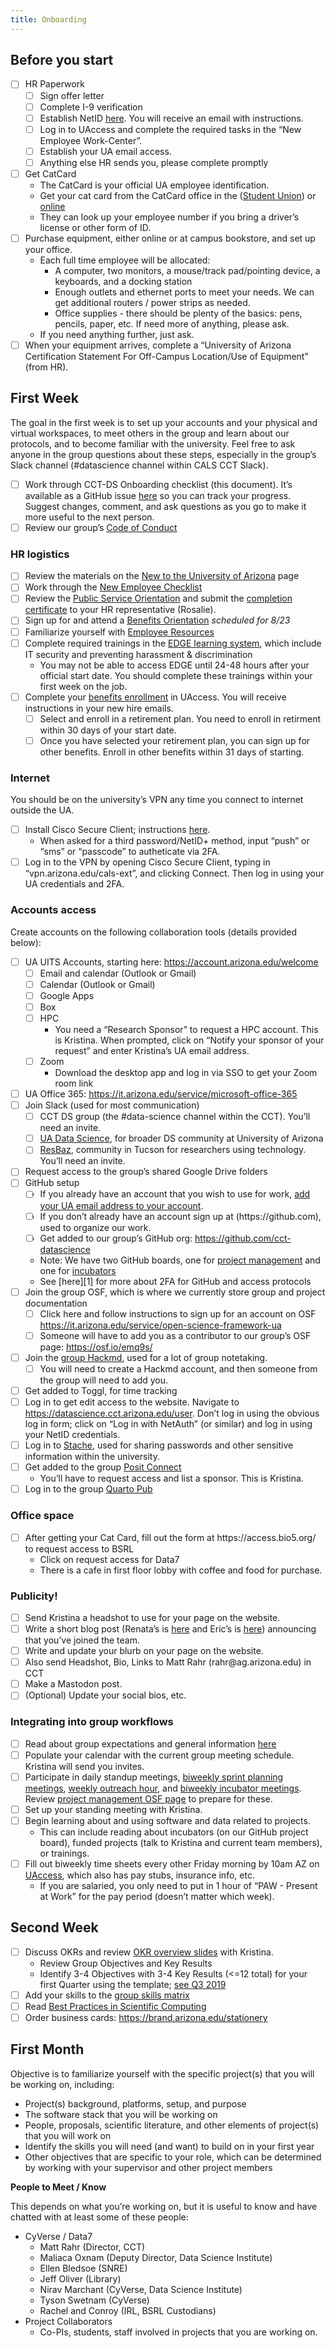 ```yaml
---
title: Onboarding
---
```


## Before you start

- [ ] HR Paperwork
    - [ ] Sign offer letter
    - [ ] Complete I-9 verification
    - [ ] Establish NetID [here](https://netid-portal.iam.arizona.edu/). You will receive an email with instructions.
    - [ ] Log in to UAccess and complete the required tasks in the "New Employee Work-Center".
    - [ ] Establish your UA email access.
    - [ ] Anything else HR sends you, please complete promptly
- [ ] Get CatCard
    * The CatCard is your official UA employee identification.
    *   Get your cat card from the CatCard office in the  ([Student Union](https://catcard.arizona.edu/obtain_catcard)) or [online](https://mycatcard.arizona.edu/)
    *   They can look up your employee number if you bring a driver’s license or other form of ID.
- [ ] Purchase equipment, either online or at campus bookstore, and set up your office. 
    *   Each full time employee will be allocated:
        *   A computer, two monitors, a mouse/track pad/pointing device, a keyboards, and a docking station
        *   Enough outlets and ethernet ports to meet your needs. We can get additional routers / power strips as needed.
        *   Office supplies - there should be plenty of the basics: pens, pencils, paper, etc. If need more of anything, please ask. 
    *   If you need anything further, just ask.
- [ ] When your equipment arrives, complete a "University of Arizona Certification Statement For Off-Campus Location/Use of Equipment" (from HR).


## First Week

The goal in the first week is to set up your accounts and your physical and virtual workspaces, to meet others in the group and learn about our protocols, and to become familiar with the university. Feel free to ask anyone in the group questions about these steps, especially in the group's Slack channel (#datascience channel within CALS CCT Slack). 

- [ ] Work through CCT-DS Onboarding checklist (this document). It's available as a GitHub issue [here](https://github.com/cct-datascience/group-procedures/issues/new?assignees=&labels=&projects=&template=onboarding-checklist.md&title=%5BYour+name%5D+Onboarding+checklist) so you can track your progress. Suggest changes, comment, and ask questions as you go to make it more useful to the next person.
- [ ] Review our group's [Code of Conduct](https://osf.io/tzmhp/wiki/Code%20of%20Conduct/)

### HR logistics

- [ ] Review the materials on the [New to the University of Arizona](https://hr.arizona.edu/employees-affiliates/new-ua) page
- [ ] Work through the [New Employee Checklist](https://hr.arizona.edu/sites/default/files/New_Employee_Checklist.pdf)
- [ ] Review the [Public Service Orientation](https://hr.arizona.edu/employees-affiliates/new-ua/new-employee-orientation-programs/arizona-public-service-orientation) and submit the [completion certificate](https://hr.arizona.edu/sites/default/files/hr/employees-affiliates/NewToTheUA/AZPSOrientation/certificate.pdf) to your HR representative (Rosalie). 
- [ ] Sign up for and attend a [Benefits Orientation](https://hr.arizona.edu/employees-affiliates/new-ua/new-employee-orientation-programs) _scheduled for 8/23_
- [ ] Familiarize yourself with [Employee Resources](https://hr.arizona.edu/employees-affiliates/new-ua/employee-resources)
- [ ] Complete required trainings in the [EDGE learning system](https://edgelearning.arizona.edu/?_gl=1*iko1z6*_ga*MTQyMTAyODIwOC4xNjg3OTYyMjcx*_ga_7PV3540XS3*MTY4OTA4NzIwMS4yMi4xLjE2ODkwODc2MTguMTguMC4w),  which include IT security and preventing harassment & discrimination
    * You may not be able to access EDGE until 24-48 hours after your official start date. You should complete these trainings within your first week on the job.
- [ ] Complete your [benefits enrollment](https://hr.arizona.edu/employees-affiliates/benefits) in UAccess. You will receive instructions in your new hire emails. 
    - [ ] Select and enroll in a retirement plan. You need to enroll in retirment within 30 days of your start date. 
    - [ ] Once you have selected your retirement plan, you can sign up for other benefits. Enroll in other benefits within 31 days of starting.
    
### Internet

You should be on the university's VPN any time you connect to internet outside the UA.

- [ ] Install Cisco Secure Client; instructions [here](https://uarizona.service-now.com/sp?id=sc_cat_item&sys_id=8ab35af01bb830507947edf1604bcb90).
    - When asked for a third password/NetID+ method, input "push" or "sms" or "passcode" to autheticate via 2FA.
- [ ] Log in to the VPN by opening Cisco Secure Client, typing in "vpn.arizona.edu/cals-ext", and clicking Connect. Then log in using your UA credentials and 2FA. 

### Accounts access

Create accounts on the following collaboration tools (details provided below):

- [ ] UA UITS Accounts, starting here:  [https://account.arizona.edu/welcome](https://account.arizona.edu/welcome)
    - [ ] Email and calendar (Outlook or Gmail)
    - [ ] Calendar (Outlook or Gmail)
    - [ ] Google Apps
    - [ ] Box
    - [ ] HPC
        - You need a "Research Sponsor" to request a HPC account. This is Kristina. When prompted, click on "Notify your sponsor of your request" and enter Kristina's UA email address.
    - [ ] Zoom
        - Download the desktop app and log in via SSO to get your Zoom room link
- [ ] UA Office 365: [https://it.arizona.edu/service/microsoft-office-365](https://it.arizona.edu/service/microsoft-office-365)
- [ ] Join Slack (used for most communication)
    - [ ] CCT DS group (the #data-science channel within the CCT). You'll need an invite.
    - [ ] [UA Data Science](https://jcoliver.github.io/uadatascience-slack/index), for broader DS community at University of Arizona
    - [ ] [ResBaz](https://researchbazaar.arizona.edu/), community in Tucson for researchers using technology.  You'll need an invite.
- [ ] Request access to the group's shared Google Drive folders 
- [ ] GitHub setup
    - [ ] If you already have an account that you wish to use for work, [add your UA email address to your account](https://github.com/settings/emails). 
    - [ ] If you don't already have an account sign up at (https://github.com), used to organize our work. 
    - [ ] Get added to our group's GitHub org: [https://github.com/cct-datascience](https://github.com/cct-datascience)
    - Note: We have two GitHub boards, one for [project management](https://github.com/orgs/cct-datascience/projects/8) and one for [incubators](https://github.com/orgs/cct-datascience/projects/7)
    - See [here][1] for more about 2FA for GitHub and access protocols
- [ ] Join the group OSF, which is where we currently store group and project documentation
    - [ ] Click here and follow instructions to sign up for an account on OSF [https://it.arizona.edu/service/open-science-framework-ua](https://it.arizona.edu/service/open-science-framework-ua)
    - [ ] Someone will have to add you as a contributor to our group's OSF page: [https://osf.io/emq9s/](https://osf.io/emq9s/) 
- [ ] Join the [group Hackmd](https://hackmd.io/team/cct-datascience?nav=overview), used for a lot of group notetaking. 
    - [ ] You will need to create a Hackmd account, and then someone from the group will need to add you.
- [ ] Get added to Toggl, for time tracking
- [ ] Log in to get edit access to the website. Navigate to [https://datascience.cct.arizona.edu/user](https://datascience.cct.arizona.edu/user). Don't log in using the obvious log in form; click on "Log in with NetAuth" (or similar) and log in using your NetID credentials.
- [ ] Log in to [Stache](stache.arizona.edu), used for sharing passwords and other sensitive information within the university.
- [ ] Get added to the group [Posit Connect](https://viz.datascience.arizona.edu/connect/)
    - You'll have to request access and list a sponsor. This is Kristina.
- [ ] Log in to the group [Quarto Pub](https://quartopub.com)

### Office space

- [ ] After getting your Cat Card, fill out the form at https://access.bio5.org/ to request access to BSRL
    *   Click on request access for Data7
    *   There is a cafe in first floor lobby with coffee and food for purchase.
    
### Publicity!

- [ ] Send Kristina a headshot to use for your page on the website.
- [ ] Write a short blog post (Renata's is [here](https://datascience.cct.arizona.edu/news/2023/08/renata-diaz-joins-cct-data-science-team) and Eric's is [here](https://datascience.cct.arizona.edu/news/2022/06/welcome-eric-scott)) announcing that you've joined the team.
- [ ] Write and update your blurb on your page on the website.
- [ ] Also send Headshot, Bio, Links to Matt Rahr (rahr\@ag.arizona.edu) in CCT
- [ ] Make a Mastodon post.
- [ ] (Optional) Update your social bios, etc.

### Integrating into group workflows

- [ ] Read about group expectations and general information [here](https://osf.io/tzmhp/wiki/General%20Information/)
- [ ] Populate your calendar with the current group meeting schedule. Kristina will send you invites.
- [ ]  Participate in daily standup meetings, [biweekly sprint planning meetings](https://hackmd.io/ih-qR2B6RJ221MJEFeEqcA), [weekly outreach hour](https://hackmd.io/fxo335XYQXGUpIm6c46TkQ), and [biweekly incubator meetings](https://github.com/orgs/cct-datascience/projects/7). Review [project management OSF page](https://osf.io/tzmhp/wiki/Project%20Management/) to prepare for these.
- [ ] Set up your standing meeting with Kristina.
- [ ] Begin learning about and using software and data related to projects.
    - This can include reading about incubators (on our GitHub project board), funded projects (talk to Kristina and current team members), or trainings. 
- [ ] Fill out biweekly time sheets every other Friday morning by 10am AZ on [UAccess](https://uaccess.arizona.edu/), which also has pay stubs, insurance info, etc. 
    * If you are salaried, you only need to put in 1 hour of "PAW - Present at Work" for the pay period (doesn't matter which week).

## Second Week

- [ ]  Discuss OKRs and review [OKR overview slides](https://drive.google.com/open?id=1wZBYlYZK4s2HPJAjNqR9-9RXQUY3KGbK "OKR Introduction") with Kristina.
    -   Review Group Objectives and Key Results
    -   Identify 3-4 Objectives with 3-4 Key Results (\<=12 total) for your first Quarter using the template; [see Q3 2019](https://docs.google.com/spreadsheets/d/18ANZGFdBHBU8l9WbFTE0fErcCaTva3LyazuhAex4FFE/edit#gid=129820665)
- [ ] Add your skills to the [group skills matrix](https://docs.google.com/spreadsheets/d/1N95GgtAgvpQ9PhpiYwqWYewWu-FOzeIoQxzX2oldUuk/edit?usp=sharing)
- [ ] Read [Best Practices in Scientific Computing](https://journals.plos.org/plosbiology/article?id=10.1371/journal.pbio.1001745)
- [ ] Order business cards: <https://brand.arizona.edu/stationery>

## First Month

Objective is to familiarize yourself with the specific project(s) that you will be working on, including:

-   Project(s) background, platforms, setup, and purpose
-   The software stack that you will be working on
-   People, proposals, scientific literature, and other elements of project(s) that you will work on
-   Identify the skills you will need (and want) to build on in your first year
-   Other objectives that are specific to your role, which can be determined by working with your supervisor and other project members

**People to Meet / Know**

This depends on what you're working on, but it is useful to know and have chatted with at least some of these people:

-   CyVerse / Data7
    -   Matt Rahr (Director, CCT)
    -   Maliaca Oxnam (Deputy Director, Data Science Institute)
    -   Ellen Bledsoe (SNRE)
    -   Jeff Oliver (Library)
    -   Nirav Marchant (CyVerse, Data Science Institute)
    -   Tyson Swetnam (CyVerse)
    -   Rachel and Conroy (IRL, BSRL Custodians)
-   Project Collaborators
    -   Co-PIs, students, staff involved in projects that you are working on.
